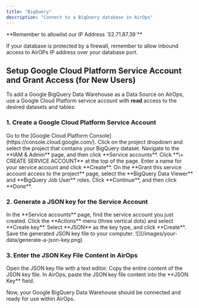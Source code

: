 ```yaml
---
title: "BigQuery"
description: "Connect to a BigQuery database in AirOps"
---
```


<Info>
**Remember to allowlist our IP Address `52.71.87.39`**

If your database is protected by a firewall, remember to allow inbound access to AirOPs IP address over your database port.
</Info>

## Setup Google Cloud Platform Service Account and Grant Access (for New Users)

To add a Google BigQuery Data Warehouse as a Data Source on AirOps, use a Google Cloud Platform service account with **read** access to the desired datasets and tables:

### 1\. Create a Google Cloud Platform Service Account

<Steps>
    <Step>
    Go to the [Google Cloud Platform Console](https://console.cloud.google.com/).
    </Step>
    <Step>
    Click on the project dropdown and select the project that contains your BigQuery dataset.
    </Step>
    <Step>
    Navigate to the **IAM & Admin** page, and then click **Service accounts**.
    </Step>
    <Step>
    Click **\+ CREATE SERVICE ACCOUNT** at the top of the page.
    </Step>
    <Step>
    Enter a name for your service account and click **Create**.
    </Step>
    <Step>
    On the **Grant this service account access to the project** page, select the **BigQuery Data Viewer** and **BigQuery Job User** roles.
    </Step>
    <Step>
    Click **Continue**, and then click **Done**.
    </Step>
</Steps>

### 2\. Generate a JSON key for the Service Account

<Steps>
    <Step>
    In the **Service accounts** page, find the service account you just created.
    </Step>
    <Step>
    Click the **Actions** menu (three vertical dots) and select **Create key**.
    </Step>
    <Step>
    Select **JSON** as the key type, and click **Create**.
    </Step>
    <Step>
    Save the generated JSON key file to your computer.
    </Step>
</Steps>

<Frame>
![](/images/your-data/generate-a-json-key.png)
</Frame>

### 3\. Enter the JSON Key File Content in AirOps

<Steps>
    <Step>
    Open the JSON key file with a text editor.
    </Step>
    <Step>
    Copy the entire content of the JSON key file.
    </Step>
    <Step>
    In AirOps, paste the JSON key file content into the **JSON Key** field.
    </Step>
</Steps>

Now, your Google BigQuery Data Warehouse should be connected and ready for use within AirOps.